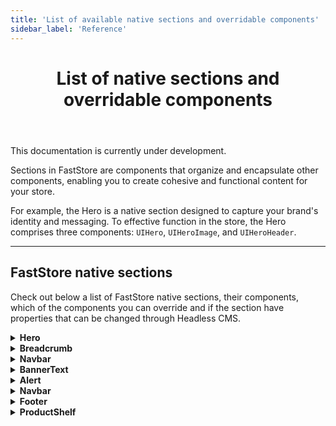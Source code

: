 ```yaml
---
title: 'List of available native sections and overridable components'
sidebar_label: 'Reference'
---
```



<header>

# List of native sections and overridable components

</header>

<Callout type="warning" emoji="⚠️">
This documentation is currently under development.
</Callout>

Sections in FastStore are components that organize and encapsulate other components, enabling you to create cohesive and functional content for your store.

For example, the Hero is a native section designed to capture your brand's identity and messaging. To effective function in the store, the Hero comprises three components: `UIHero`, `UIHeroImage`, and `UIHeroHeader`.

---

## FastStore native sections
Check out below a list of FastStore native sections, their components, which of the components you can override and if the section have properties that can be changed through Headless CMS.

<details>
<summary><b>Hero</b></summary>

| Type                                                      | Availability                                                                                         |
| :---------------------------------------------------------| :--------------------------------------------------------------------------------------------------- |
| Documentation                                             | [Hero FastStore UI](/components/organisms/hero).                                                     |
| Components                                                | <li> `Hero (UIHero)`</li><li> `HeroImage (UIHeroImage)`</li><li> `HeroHeader (UIHeroHeader)`</li>    |
| Overridable components                                    | All components listed above can be override.                                                         |
| Headless CMS: properties customization                    | <li> `ButtonProps (Label, Icon)`</li><li> `ColorVariant`</li><li> `Variant`</li>                     |

</details>

<details>
<summary><b>Breadcrumb</b></summary>

| Type                                                      | Availability                                                     |
| :---------------------------------------------------------| :--------------------------------------------------------------- |
| Documentation                                             | [Breadcrumb FastStore UI](/components/molecules/breadcrumb).     |
| Components                                                | `Breadcrumb (UIBreadcrumb)`                                      |
| Overridable components                                    | `Breadcrumb (UIBreadcrumb)`                                      |
| Headless CMS: properties customization                    | `HomeIcon`                                                       |

</details>

<details>
<summary><b>Navbar</b></summary>

| Type                                                      | Availability                                         |
| :---------------------------------------------------------| :----------------------------------------------------|
| Documentation                                             | [Navbar FastStore UI](/components/organisms/navbar).     |
| Components                                                | <li> `Logo`</li> <li> `CartToggle`</li> <li> `ButtonSignIn`</li> <li> `NavbarLinks (UINavbarLinks)`</li> <li> `SearchInput`</li> <li> `RegionBar`</li> <li> `Logo`</li> <li> `Navbar (UINavbar)`</li> <li> `NavbarSlider (UINavbarSlider)`</li> <li> `NavbarSliderHeader (UINavbarSliderHeader)`</li> <li> `NavbarSliderContent  (UINavbarSliderContent)`</li> <li> `NavbarSliderFooter  (NavbarSliderFooter)`</li>   |
| Overridable components                                    | All components listed above can be override. |
| Headless CMS: properties customization                    | <li> `Logo`</li> <li>- `Cart Icon`</li> <li> `SignInbutton`</li> <li> `SignInbutton`</li> <li> `Navlinks`: `RegionBar`, `Icon`, `shouldDisplayRegion`, `Page Links`</li>                      |

</details>

<details>
<summary><b>BannerText</b></summary>

| Type                                                      | Availability                                                                                                                                                               |
| :---------------------------------------------------------| :------------------------------------------------------------------------------------------------------------------------------------------------------------------------- |
| Documentation                                             | Coming soon!                                                                                                                                                               |
| Components                                                | <li> `Banner`</li> <li> `BannerContent`</li>                                                                                                                               |
| Overridable components                                    | All components listed above can be override.                                                                                                                               |
| Headless CMS: properties customization                    | <li> `Logo`</li> <li> `Cart Icon`</li> <li> `SignInbutton`</li> <li> `SignInbutton`</li> <li> `Navlinks`: `RegionBar`, `Icon`, `shouldDisplayRegion`, `Page Links`</li>    |

</details>


<details>
<summary><b>Alert</b></summary>

| Type                                                      | Availability                                         |
| :---------------------------------------------------------| :----------------------------------------------------|
| Documentation                                             | [Alert FastStore UI](components/molecules/alert).    |
| Components                                                | `UIAlert`                                            |
| Overridable components                                    | There is no overridable components for this section. |
| Headless CMS: properties customization                    | `Icon` and `dismissible`.                            |

</details>

<details>
<summary><b>Navbar</b></summary>


| Type                                                      | Availability                                                                                                                                                                                                                                                                                                                                                                    |
| :---------------------------------------------------------| :------------------------------------------------------------------------------------------------------------------------------------------------------------------------------------------------------------------------------------------------------------------------------------------------------------------------------------------------------------------------------ |
| Documentation                                             | [Navbar FastStore UI](/components/organisms/navbar).                                                                                                                                                                                                                                                                                                                            |
| Components                                                | <li> `Logo`</li><li> `CartToggle`</li><li> `ButtonSignIn`</li><li> `NavbarLinks (UINavbarLinks)`</li><li> `SearchInput`<li> `RegionBar`</li> `Navbar (UINavbar)`</li><li> `NavbarSlider (UINavbarSlider)`</li><li> `NavbarSliderHeader (UINavbarSliderHeader)`</li><li> `NavbarSliderContent  (UINavbarSliderContent)`</li><li> `NavbarSliderFooter  (NavbarSliderFooter)`</li> |
| Overridable components                                    | All components listed above can be override.                                                                                                                                                                                                                                                                                                                                    |
| Headless CMS: properties customization                    | <li> `Logo`</li><li>   `Cart Icon`</li><li>   `SignInbutton`</li><li>  `Navlinks`: `RegionBar` (`Icon`)</li><li>  `shouldDisplayRegion`</li><li> `Page Links`</li>                                                                                                                                                                                                              |

</details>

<details>
<summary><b>Footer</b></summary>


| Type                                                      | Availability                                                                                                                                               |
| :---------------------------------------------------------| :--------------------------------------------------------------------------------------------------------------------------------------------------------- |
| Documentation                                             | Coming soon!                                                                                                                                               |
| Components                                                | <li> `Footer`</li><li> `FooterInfo`</li><li> `Incentives`</li><li> `PaymentMethods`</li><li>`FooterNavigation`: `FooterLinks`</li><li> `FooterSocial`</li> |
| Overridable components                                    | All components listed above can be override.                                                                                                               |
| Headless CMS: properties customization                    | <li> `Incentives`</li><li> `FooterLinks`</li> <li> `Logo`</li><li> `PaymentMethods`: `showPaymentMethods`.</li>                                            |

</details>

<details>
<summary><b>ProductShelf</b></summary>


| Type                                                      | Availability                                                                                                                                           |
| :---------------------------------------------------------| :----------------------------------------------------------------------------------------------------------------------------------------------------- |
| Documentation                                             | [Product Shelf FastStore UI](/components/organisms/product-shelf)                                                                                      |
| Components                                                | <li> `ProductShelf: UIProductShelf`</li><li> `__experimentalCarousel (Core's Carousel)`</li><li> `__experimentalProductCard (Core's ProductCard)`</li> |
| Overridable components                                    | All components listed above can be override.                                                                                                           |
| Headless CMS: properties customization                    | <li> `productName`</li><li> `displayDiscountBadge`</li><li> `displayBuyButton`</li>                                                                    |

</details>
